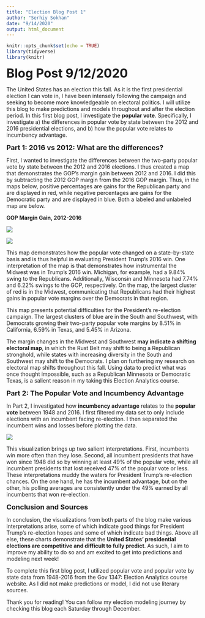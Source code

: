 ```yaml
---
title: "Election Blog Post 1"
author: "Serhiy Sokhan"
date: "9/14/2020"
output: html_document
---
```


```r
knitr::opts_chunk$set(echo = TRUE)
library(tidyverse)
library(knitr)
```

<b><font size="6">Blog Post 9/12/2020</b></font>

The United States has an election this fall.  As it is the first presidential election I can vote in, I have been intensely following the campaign and seeking to become more knowledgeable on electoral politics.  I will utilize this blog to make predictions and models throughout and after the election period.  In this first blog post, I investigate the <b>popular vote</b>.  Specifically, I investigate a) the differences in popular vote by state between the 2012 and 2016 presidential elections, and b) how the popular vote relates to incumbency advantage.  

<b><font size="4">Part 1: 2016 vs 2012: What are the differences? </b></font>

First, I wanted to investigate the differences between the two-party popular vote by state between the 2012 and 2016 elections.  I thus created a map that demonstrates the GOP's margin gain between 2012 and 2016.  I did this by subtracting the 2012 GOP margin from the 2016 GOP margin.  Thus, in the maps below, positive percentages are gains for the Republican party and are displayed in red, while negative percentages are gains for the Democratic party and are displayed in blue. Both a labeled and unlabeled map are below.

<b> GOP Margin Gain, 2012-2016 </b>

![](/Users/serhiysokhan/Desktop/SeniorYear/Gov1347/GOPMarginGainWithLabels.png) 

![](/Users/serhiysokhan/Desktop/SeniorYear/Gov1347/GOPMarginGainNoLabels.png) 

This map demonstrates how the popular vote changed on a state-by-state basis and is thus helpful in evaluating President Trump's 2016 win.  One interpretation of the map is that demonstrates how instrumental the Midwest was in Trump's 2016 win.  Michigan, for example, had a 9.84% swing to the Republicans.  Additionally, Wisconsin and Minnesota had 7.74% and 6.22% swings to the GOP, respectively.  On the map, the largest cluster of red is in the Midwest, communicating that Republicans had their highest gains in popular vote margins over the Democrats in that region. 

This map presents potential difficulties for the President's re-election campaign.  The largest clusters of blue are in the South and Southwest, with Democrats growing their two-party popular vote margins by 8.51% in California, 6.59% in Texas, and 5.45% in Arizona.  

The margin changes in the Midwest and Southwest <b>may indicate a shifting electoral map</b>, in which the Rust Belt may shift to being a Republican stronghold, while states with increasing diversity in the South and Southwest may shift to the Democrats.  I plan on furthering my research on electoral map shifts throughout this fall. Using data to predict what was once thought impossible, such as a Republican Minnesota or Democratic Texas, is a salient reason in my taking this Election Analytics course.


<b><font size="4"> Part 2: The Popular Vote and Incumbency Advantage</b></font>

In Part 2, I investigated how <b>incumbency advantage</b> relates to the <b>popular vote</b> between 1948 and 2016. I first filtered my data set to only include elections with an incumbent facing re-election. I then separated the incumbent wins and losses before plotting the data.  

![](/Users/serhiysokhan/Desktop/SeniorYear/Gov1347/incumbentpopvote.png) 

This visualization brings up two salient interpretations.  First, incumbents win more often than they lose.  Second, all incumbent presidents that have won since 1948 did so by winning at least 49% of the popular vote, while all incumbent presidents that lost received 47% of the popular vote or less.  These interpretations muddy the waters for President Trump's re-election chances.  On the one hand, he has the incumbent advantage, but on the other, his polling averages are consistently under the 49% earned by all incumbents that won re-election.

<b><font size="4">Conclusion and Sources</b></font>

In conclusion, the visualizations from both parts of the blog make various interpretations arise, some of which indicate good things for President Trump's re-election hopes and some of which indicate bad things.  Above all else, these charts demonstrate that the <b>United States' presidential elections are competitive and difficult to fully predict</b>. As such, I aim to improve my ability to do so and am excited to get into predictions and modeling next week!

To complete this first blog post, I utilized popular vote and popular vote by state data from 1948-2016 from the Gov 1347: Election Analytics course website. As I did not make predictions or model, I did not use literary sources.  

Thank you for reading! You can follow my election modeling journey by checking this blog each Saturday through December.
